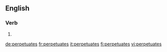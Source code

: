 ==English==

===Verb===
{{head|en}}

# {{en-third-person singular of|perpetuate}}

[[de:perpetuates]]
[[fr:perpetuates]]
[[it:perpetuates]]
[[fi:perpetuates]]
[[vi:perpetuates]]